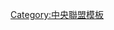 {{Navbox
|bodyclass=hlist

|name =中日龍球團2010球員名單
|state = <includeonly>collapsed</includeonly>
|title = [[中日龍|<span style="color:#fff">中日龍球團名單</span>]] 2010
|groupstyle = background:#006; color:#fff;
|titlestyle = background:#009; color:#fff; 
|group1 = 監督
|list1  = 
*66 [[落合博滿]]
|group2 = 二軍監督
|list2  = 
*71 [[川相昌弘]]
|group3 = 教練
|list3  = 
*80 [[森繁和]]（ヘッド）
*85 [[辻發彥]]（總合）
*89 [[稻葉光雄]]（投手）
*78 [[小林聖始]]（投手）
*86 [[高木宣宏]]（投手）
*76 [[近藤真市]]（投手）
*72 [[田村藤夫]]（捕手）
*83 [[中村武志]]（捕手）
*79 [[長谷部裕]]（捕手）
*88 [[高柳秀樹]]（打撃）
*75 [[石嶺和彥]]（打撃）
*99 [[井上一樹]]（打撃)
*77 [[渡邉博幸]]（内野守備跑壘）
*74 [[風岡尚幸]]（内野守備跑壘）
*82 [[奈良原浩]]（内野守備跑壘）
*73 [[笘篠誠治]]（外野守備跑壘）
*81 [[垣内哲也]] （外野守備跑壘兼打撃）
*87 [[上田佳範]] （外野守備跑壘兼打撃）
*84 [[早川和夫]]（野手）
*90 [[三木安司]]（重量訓練）
*93 [[宮前岳巳]]（重量訓練）
*91 [[塚本洋]]（重量訓練）
*92 [[勝崎耕世]]（調整教練）
*94 [[住田ワタリ]]（調整教練）
|group4 = 投手
|list4  = 
*0 [[金剛弘樹]]
*11 [[岡田俊哉]]
*12 [[清水昭信]]
*13 [[岩瀨仁紀]]
*14 [[朝倉健太]]
*16 [[小川龍也]]
*17 [[川井雄太]]
*18 [[伊藤準規]]
*19 [[吉見一起]]
*20 [[中田賢一]]
*21 [[陳偉殷]]
*23 [[鈴木義廣]]
*26 [[山內壯馬]]
*28 [[岩田慎司]]
*29 [[山井大介]]
*33 [[平井正史]]
*34 [[山本昌]]
*35 [[高島祥平]]
*38 [[齊藤信介]]
*41 [[淺尾拓也]]
*43 [[小笠原孝]]
*45 [[エドワード・バルデス|バルデス]]
*49 [[マキシモ・ネルソン|ネルソン]]
*54 [[赤坂和幸]]
*59 [[矢地健人]]
*60 [[河原純一]]
*61 [[久本祐一]]
*64 [[小熊凌祐]]
*67 [[高橋聰文]]
*68 [[長峰昌司]]
*69 [[小林正人]]
*70 [[佐藤充]] 
|group5 = 捕手 
|list5  = 
*00 [[前田章宏]]
*22 [[田中大輔 (野球)|田中大輔]]
*27 [[谷繁元信]]
*39 [[清水将海]]
*47 [[松井雅人]]
*52 [[小田幸平]]
*57 [[吉田利一]]
*65 [[小山桂司]]
|group6 = 内野手
|list6  = 
*1 [[堂上直倫]]
*2 [[荒木雅博]]
*6 [[井端弘和]]
*25 [[新井良太]]
*30 [[森野将彦]]
*36 [[谷哲也]]
*37 [[岩崎恭平]]
*40 [[西川明 (野球)|西川明]]
*42 [[トニ・ブランコ|ブランコ]]
*46 [[岩崎達郎]]
*48 [[澤井道久]]
*50 [[中田亮二]]
*53 [[柳田殖生]]
*55 [[福田永将]]
|group7 = 外野手
|list7  = 
*4 [[藤井淳志]]
*5 [[和田一浩]]
*7 [[ディオニス・セサル|セサル]]
*8 [[平田良介]]
*9 [[野本圭]]
*24 [[英智]]
*31 [[中川裕貴]]
*32 [[大島洋平]]
*44 [[小池正晃]]
*51 [[中村一生]]
*56 [[松井佑介]]
*62 [[井藤真吾]]
*63 [[堂上剛裕]]
|group8 = 育成選手
|list8  = 
*201 [[加藤聰 (棒球)|加藤聰]]（外野手）
*202 [[赤田龍一郎]]（捕手）
*211 [[小林高也]]（外野手）
*213 [[フォアキン・サンタマリア|サンタマリア]]（投手）
*214 [[カンディド・ヘスス|ヘスス]]（投手）
}}
<noinclude>
[[Category:中央聯盟模板]]
</noinclude>